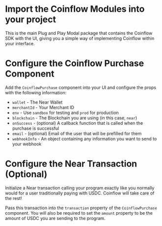 
<Intro />
<Webpack5 />

[//]: # (<InstallSolana />)
[//]: # (<SolanaWallet />)

<InstallCoinflow/>

<ContentBlock filePath="src/App.tsx" highlight="3">

# Import the Coinflow Modules into your project

This is the main Plug and Play Modal package that contains the Coinflow SDK with the UI, giving you a simple way of implementing Coinflow within your interface.

</ContentBlock>

<ContentBlock filePath="src/App.tsx" highlight="83-96">

# Configure the Coinflow Purchase Component

Add the `CoinflowPurchase` component into your UI and configure the props with the following information:

- `wallet` - The Near Wallet
- `merchantId` - Your Merchant ID
- `env` - Use `sandbox` for testing and `prod` for production
- `blockchain` - The Blockchain you are using (in this case, `near`)
- `onSuccess` - (optional) A callback function that is called when the purchase is successful
- `email` - (optional) Email of the user that will be prefilled for them
- `webhookInfo` - An object containing any information you want to send to your webhook

</ContentBlock>

<ContentBlock filePath="src/App.tsx" highlight="39">

# Configure the Near Transaction (Optional)

Initialize a Near transaction calling your program exactly like you normally would for a user traditionally paying
with USDC. Coinflow will take care of the rest!

Pass this transaction into the `transaction` property of the `CoinflowPurchase` component. You will also be required to set the `amount` property to be
the amount of USDC you are sending to the program.

</ContentBlock>
